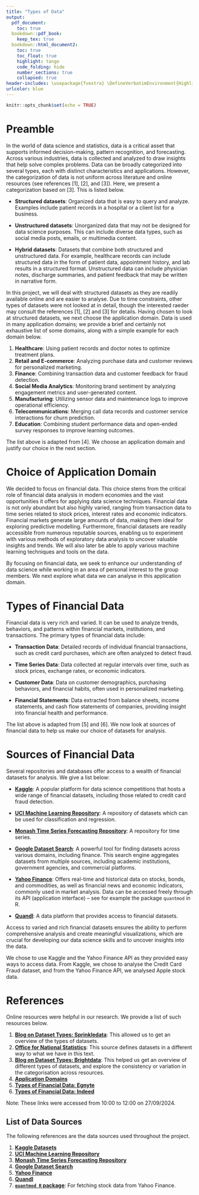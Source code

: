 ```yaml
---
title: "Types of Data"
output:
  pdf_document:
    toc: true
  bookdown::pdf_book:
    keep_tex: true
  bookdown::html_document2:
    toc: true
    toc_float: true
    highlight: tango
    code_folding: hide
    number_sections: true
    collapsed: true
header-includes: \usepackage{fvextra} \DefineVerbatimEnvironment{Highlighting}{Verbatim}{breaklines,commandchars=\\\{\}}
urlcolor: blue
---
```



```r
knitr::opts_chunk$set(echo = TRUE)
```

# Preamble

In the world of data science and statistics, data is a critical asset that supports informed decision-making, pattern recognition, and forecasting. Across various industries, data is collected and analyzed to draw insights that help solve complex problems. Data can be broadly categorized into several types, each with distinct characteristics and applications. However, the categorization of data is not uniform across literature and online resources (see references [1], [2], and [3]). Here, we present a categorization based on [3]. This is listed below.

- **Structured datasets**: Organized data that is easy to query and analyze. Examples include patient records in a hospital or a client list for a business.

- **Unstructured datasets**: Unorganized data that may not be designed for data science purposes. This can include diverse data types, such as social media posts, emails, or multimedia content.

- **Hybrid datasets**: Datasets that combine both structured and unstructured data. For example, healthcare records can include structured data in the form of patient data, appointment history, and lab results in a structured format. Unstructured data can include physician notes, discharge summaries, and patient feedback that may be written in narrative form.

In this project, we will deal with structured datasets as they are readily available online and are easier to analyse. Due to time constraints, other types of datasets were not looked at in detail, though the interested raeder may consult the references [1], [2] and [3] for details. Having chosen to look at structured datasets, we next choose the application domain. Data is used in many application domains; we provide a brief and certainly not exhaustive list of some domains, along with a simple example for each domain below. 

1. **Healthcare**: Using patient records and doctor notes to optimize treatment plans.
2. **Retail and E-commerce**: Analyzing purchase data and customer reviews for personalized marketing.
3. **Finance**: Combining transaction data and customer feedback for fraud detection.
4. **Social Media Analytics**: Monitoring brand sentiment by analyzing engagement metrics and user-generated content.
5. **Manufacturing**: Utilizing sensor data and maintenance logs to improve operational efficiency.
6. **Telecommunications**: Merging call data records and customer service interactions for churn prediction.
7. **Education**: Combining student performance data and open-ended survey responses to improve learning outcomes.

The list above is adapted from [4]. We choose an application domain and justify our choice in the next section.

# Choice of Application Domain

We decided to focus on financial data. This choice stems from the critical role of financial data analysis in modern economies and the vast opportunities it offers for applying data science techniques. Financial data is not only abundant but also highly varied, ranging from transaction data to time series related to stock prices, interest rates and economic indicators. Financial markets generate large amounts of data, making them ideal for exploring predictive modelling. Furthermore, financial datasets are readily accessible from numerous reputable sources, enabling us to experiment with various methods of exploratory data analysis to uncover valuable insights and trends. We will also later be able to apply various machine learning techniques and tools on the data.

By focusing on financial data, we seek to enhance our understanding of data science while working in an area of personal interest to the group members. We next explore what data we can analyse in this application domain.

# Types of Financial Data

Financial data is very rich and varied. It can be used to analyze trends, behaviors, and patterns within financial markets, institutions, and transactions. The primary types of financial data include:

- **Transaction Data**: Detailed records of individual financial transactions, such as credit card purchases, which are often analyzed to detect fraud.

- **Time Series Data**: Data collected at regular intervals over time, such as stock prices, exchange rates, or economic indicators.

- **Customer Data**: Data on customer demographics, purchasing behaviors, and financial habits, often used in personalized marketing.

- **Financial Statements**: Data extracted from balance sheets, income statements, and cash flow statements of companies, providing insight into financial health and performance.

The list above is adapted from [5] and [6]. We now look at sources of financial data to help us make our choice of datasets for analysis.

# Sources of Financial Data

Several repositories and databases offer access to a wealth of financial datasets for analysis. We give a list below:

- **[Kaggle](https://www.kaggle.com/datasets)**: A popular platform for data science competitions that hosts a wide range of financial datasets, including those related to credit card fraud detection.

- **[UCI Machine Learning Repository](https://archive.ics.uci.edu/ml/index.php)**: A repository of datasets which can be used for classification and regression.

- **[Monash Time Series Forecasting Repository](https://forecastingdata.org/)**: A repository for time series.

- **[Google Dataset Search](https://datasetsearch.research.google.com/)**: A powerful tool for finding datasets across various domains, including finance. This search engine aggregates datasets from multiple sources, including academic institutions, government agencies, and commercial platforms.

- **[Yahoo Finance](https://finance.yahoo.com/)**: Offers real-time and historical data on stocks, bonds, and commodities, as well as financial news and economic indicators, commonly used in market analysis. Data can be accessed freely through its API (application interface) -- see for example the package `quantmod` in R.

- **[Quandl](https://www.quandl.com/)**: A data platform that provides access to financial datasets.

Access to varied and rich financial datasets ensures the ability to perform comprehensive analysis and create meaningful visualizations, which are crucial for developing our data science skills and to uncover insights into the data.

We chose to use Kaggle and the Yahoo Finance API as they provided easy ways to access data. From Kaggle, we chose to analyse the Credit Card Fraud dataset, and from the Yahoo Finance API, we analysed Apple stock data.

# References

Online resources were helpful in our research. We provide a list of such resources below.

1. **[Blog on Dataset Types: Sprinkledata](https://www.sprinkledata.com/blogs/what-is-a-dataset-types-examples-and-the-techniques-involved)**: This allowed us to get an overview of the types of datasets.
2. **[Office for National Statistics](https://service-manual.ons.gov.uk/content/content-types/datasets)**: This source defines datasets in a different way to what we have in this text.
3. **[Blog on Dataset Types: Brightdata](https://brightdata.com/blog/web-data/what-is-a-dataset)**: This helped us get an overview of different types of datasets, and explore the consistency or variation in the categorisation across resources.
4. **[Application Domains](https://www.stibosystems.com/blog/what-is-a-data-domain)**
5. **[Types of Financial Data: Egnyte](https://www.egnyte.com/guides/financial-services/financial-data)**
6. **[Types of Financial Data: Indeed](https://uk.indeed.com/career-advice/career-development/what-are-financial-statements)**

Note: These links were accessed from 10:00 to 12:00 on 27/09/2024.

## List of Data Sources
The following references are the data sources used throughout the project.

1. **[Kaggle Datasets](https://www.kaggle.com/datasets)**
2. **[UCI Machine Learning Repository](https://archive.ics.uci.edu/ml/index.php)**
3. **[Monash Time Series Forecasting Repository](https://forecastingdata.org/)**
4. **[Google Dataset Search](https://datasetsearch.research.google.com/)**
5. **[Yahoo Finance](https://finance.yahoo.com/)**
6. **[Quandl](https://www.quandl.com/)**
7. **[`quantmod R` package](https://www.quantmod.com/)**: For fetching stock data from Yahoo Finance.
